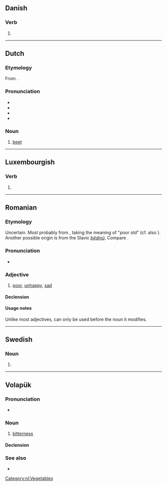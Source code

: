 {{also|biết|biệt}}
==Danish==

===Verb===
{{head|da|past participle}}

# {{inflection of|bie||past|part|lang=da}}

----

==Dutch==

===Etymology===
From {{der|nl|la|bēta}}.

===Pronunciation===
* {{rhymes|it|lang=nl}}
* {{IPA|/bit/|lang=nl}}
* {{audio|Nl-biet.ogg|audio|lang=nl}}
* {{homophones|bied|lang=nl}}

===Noun===
{{nl-noun|f|-en|bietje}}

# [[beet]]

[[Category:nl:Vegetables]]

----

==Luxembourgish==

===Verb===
{{head|lb|verb form}}

# {{inflection of|bieden||3|s|pres|ind|;|2|p|pres|ind|;|2|s|and|p|imp|lang=lb}}

----

==Romanian==

===Etymology===
Uncertain. Most probably from {{inh|ro|la|vetus}}, taking the meaning of "poor old" (cf. also {{m|ro|bătrân||old}}). Another possible origin is from the Slavic ''[[bĕdinŭ]]''. Compare {{cog|it|vieto}}.

===Pronunciation===
* {{IPA|/bjet/|lang=ro}}

===Adjective===
{{ro-adj|f=biată|fp=biete}}

# [[poor]], [[unhappy]], [[sad]]
#: {{ux|ro|'''Bietul''' băiat!|'''Poor''' boy!|inline=1}}

====Declension====
{{ro-decl-adj|f=biată|fp=biete}}

====Usage notes====
Unlike most adjectives, {{m|ro||biet}} can only be used before the noun it modifies.

----

==Swedish==

===Noun===
{{head|sv|noun form}}

# {{sv-noun-form-def|bi}}

----

==Volapük==

===Pronunciation===
* {{IPA|/biˈet/|lang=vo}}

===Noun===
{{vo-noun}}

# [[bitterness]]

====Declension====
{{vo-decl-noun}}

===See also===
* {{l|vo|bied}}